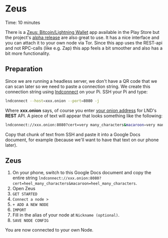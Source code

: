 
# Zeus

<Callout emoji="&#x2139;">
        Time: 10 minutes
</Callout>

There is a [Zeus: Bitcoin/Lightning Wallet](https://play.google.com/store/apps/details?id=app.zeusln.zeus) app available in the Play Store but the project's [alpha release](https://github.com/ZeusLN/zeus/releases) are also great to use. It has a nice interface and you can attach it to your own node via Tor. Since this app uses the REST-api and not RPC-calls (like e.g. Zap) this app feels a bit smoother and also has a bit more functionality.

## Preparation

Since we are running a headless server, we don't have a QR code that we can scan later so we need to paste a connection string. We create this connection string using [lndconnect](/lightning-extensions/lnd-connect) on your Pi. SSH your Pi and type:

```bash
lndconnect --host=xxx.onion --port=8080 -j
```

Where **xxx.onion** says, of course you enter [your onion address](/lightning-extensions/lnd-connect) for LND's **REST** API. A piece of text will appear that looks something like the following:

```bash
lndconnect://xxx.onion:8080?cert=very many_characters&macaroon=very many_characters
```

Copy that chunk of text from SSH and paste it into a Google Docs document, for example (because we'll want to have that text on our phone later).

## Zeus

1. On your phone, switch to this Google Docs document and copy the entire string `lndconnect://xxx.onion:8080?cert=heel_many_characters&macaroon=heel_many_characters`.
2. Open Zeus
3. `GET STARTED`
4. `Connect a node >`
5. `+ ADD A NEW NODE`
6. `IMPORT`
7. Fill in the alias of your node at `Nickname (optional)`.
8. `SAVE NODE CONFIG`

You are now connected to your own Node.

